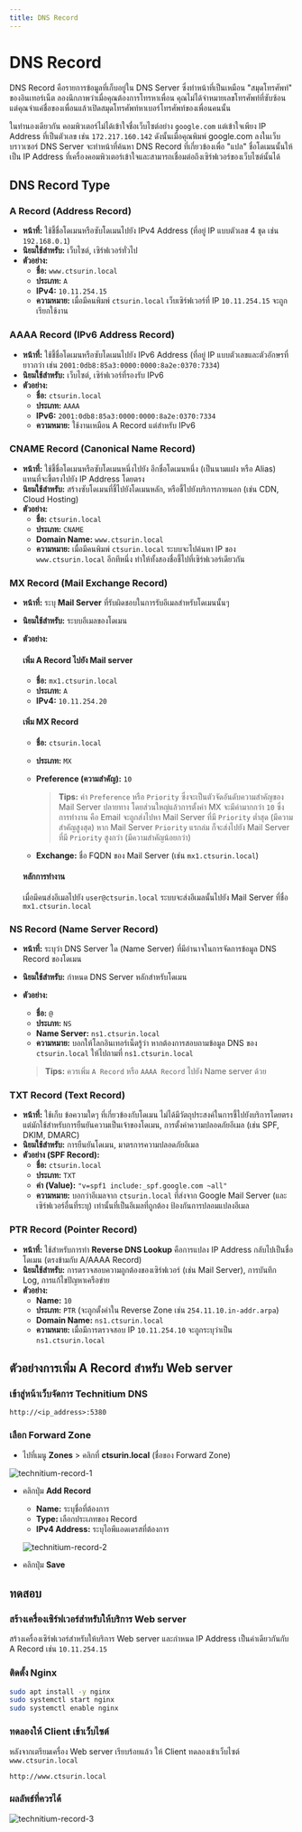 ```yaml
---
title: DNS Record
---
```



# DNS Record

DNS Record คือรายการข้อมูลที่เก็บอยู่ใน DNS Server ซึ่งทำหน้าที่เป็นเหมือน "สมุดโทรศัพท์" ของอินเทอร์เน็ต
ลองนึกภาพว่าเมื่อคุณต้องการโทรหาเพื่อน คุณไม่ได้จำหมายเลขโทรศัพท์ที่ซับซ้อน แต่คุณจำแค่ชื่อของเพื่อนแล้วเปิดสมุดโทรศัพท์หาเบอร์โทรศัพท์ของเพื่อนคนนั้น

ในทำนองเดียวกัน คอมพิวเตอร์ไม่ได้เข้าใจชื่อเว็บไซต์อย่าง `google.com` แต่เข้าใจเพียง IP Address ที่เป็นตัวเลข เช่น `172.217.160.142` ดังนั้นเมื่อคุณพิมพ์ google.com ลงในเว็บบราวเซอร์ DNS Server จะทำหน้าที่ค้นหา DNS Record ที่เกี่ยวข้องเพื่อ "แปล" ชื่อโดเมนนั้นให้เป็น IP Address ที่เครื่องคอมพิวเตอร์เข้าใจและสามารถเชื่อมต่อถึงเซิร์ฟเวอร์ของเว็บไซต์นั้นได้

## DNS Record Type

### A Record (Address Record)

- **หน้าที่:** ใช้ชี้ชื่อโดเมนหรือซับโดเมนไปยัง IPv4 Address (ที่อยู่ IP แบบตัวเลข 4 ชุด เช่น `192.168.0.1`)
- **นิยมใช้สำหรับ:** เว็บไซต์, เซิร์ฟเวอร์ทั่วไป
- **ตัวอย่าง:**
  - **ชื่อ:** `www.ctsurin.local`
  - **ประเภท:** `A`
  - **IPv4:** `10.11.254.15`
  - **ความหมาย:** เมื่อมีคนพิมพ์ `ctsurin.local` เว็บเซิร์ฟเวอร์ที่ IP `10.11.254.15` จะถูกเรียกใช้งาน

### AAAA Record (IPv6 Address Record)

- **หน้าที่:** ใช้ชี้ชื่อโดเมนหรือซับโดเมนไปยัง IPv6 Address (ที่อยู่ IP แบบตัวเลขและตัวอักษรที่ยาวกว่า เช่น `2001:0db8:85a3:0000:0000:8a2e:0370:7334`)
- **นิยมใช้สำหรับ:** เว็บไซต์, เซิร์ฟเวอร์ที่รองรับ IPv6
- **ตัวอย่าง:**
  - **ชื่อ:** `ctsurin.local`
  - **ประเภท:** `AAAA`
  - **IPv6:** `2001:0db8:85a3:0000:0000:8a2e:0370:7334`
  - **ความหมาย:** ใช้งานเหมือน A Record แต่สำหรับ IPv6

### CNAME Record (Canonical Name Record)

- **หน้าที่:** ใช้ชี้ชื่อโดเมนหรือซับโดเมนหนึ่งไปยัง อีกชื่อโดเมนหนึ่ง (เป็นนามแฝง หรือ Alias) แทนที่จะชี้ตรงไปยัง IP Address โดยตรง
- **นิยมใช้สำหรับ:** สร้างซับโดเมนที่ชี้ไปยังโดเมนหลัก, หรือชี้ไปยังบริการภายนอก (เช่น CDN, Cloud Hosting)
- **ตัวอย่าง:**
  - **ชื่อ:** `ctsurin.local`
  - **ประเภท:** `CNAME`
  - **Domain Name:** `www.ctsurin.local`
  - **ความหมาย:** เมื่อมีคนพิมพ์ `ctsurin.local` ระบบจะไปค้นหา IP ของ `www.ctsurin.local` อีกทีหนึ่ง ทำให้ทั้งสองชื่อชี้ไปที่เซิร์ฟเวอร์เดียวกัน

### MX Record (Mail Exchange Record)

- **หน้าที่:** ระบุ **Mail Server** ที่รับผิดชอบในการรับอีเมลสำหรับโดเมนนั้นๆ
- **นิยมใช้สำหรับ:** ระบบอีเมลของโดเมน
- **ตัวอย่าง:**

  <Steps>
  
  #### เพิ่ม A Record ไปยัง Mail server

    - **ชื่อ:** `mx1.ctsurin.local`
    - **ประเภท:** `A`
    - **IPv4:** `10.11.254.20`

  #### เพิ่ม MX Record

    - **ชื่อ:** `ctsurin.local`
    - **ประเภท:** `MX`
    - **Preference (ความสำคัญ):** `10`
    
      > **Tips:** ค่า `Preference` หรือ `Priority` ซึ่งจะเป็นตัวจัดอันดับความสำคัญของ Mail Server ปลายทาง โดยส่วนใหญ่แล้วการตั้งค่า MX จะมีค่ามากกว่า `10` ซึ่งการทำงาน คือ Email จะถูกส่งไปหา Mail Server ที่มี `Priority` ต่ำสุด (มีความสำคัญสูงสุด) หาก Mail Server `Priority` แรกล่ม ก็จะส่งไปยัง Mail Server ที่มี `Priority` สูงกว่า (มีความสำคัญน้อยกว่า)

    - **Exchange:** ชื่อ FQDN ของ Mail Server (เช่น `mx1.ctsurin.local`)

  #### หลักการทำงาน

  เมื่อมีคนส่งอีเมลไปยัง `user@ctsurin.local` ระบบจะส่งอีเมลนั้นไปยัง Mail Server ที่ชื่อ `mx1.ctsurin.local`

  </Steps>

### NS Record (Name Server Record)

- **หน้าที่:** ระบุว่า DNS Server ใด (Name Server) ที่มีอำนาจในการจัดการข้อมูล DNS Record ของโดเมน
- **นิยมใช้สำหรับ:** กำหนด DNS Server หลักสำหรับโดเมน
- **ตัวอย่าง:**
  - **ชื่อ:** `@`
  - **ประเภท:** `NS`
  - **Name Server:** `ns1.ctsurin.local`
  - **ความหมาย:** บอกให้โลกอินเทอร์เน็ตรู้ว่า หากต้องการสอบถามข้อมูล DNS ของ `ctsurin.local` ให้ไปถามที่ `ns1.ctsurin.local`

  > **Tips:** ควรเพิ่ม `A Record` หรือ `AAAA Record` ไปยัง Name server ด้วย

### TXT Record (Text Record)

- **หน้าที่:** ใช้เก็บ ข้อความใดๆ ที่เกี่ยวข้องกับโดเมน ไม่ได้มีวัตถุประสงค์ในการชี้ไปยังบริการโดยตรง แต่มักใช้สำหรับการยืนยันความเป็นเจ้าของโดเมน, การตั้งค่าความปลอดภัยอีเมล (เช่น SPF, DKIM, DMARC)
- **นิยมใช้สำหรับ:** การยืนยันโดเมน, มาตรการความปลอดภัยอีเมล
- **ตัวอย่าง (SPF Record):**
  - **ชื่อ:** `ctsurin.local`
  - **ประเภท:** `TXT`
  - **ค่า (Value):** `"v=spf1 include:_spf.google.com ~all"`
  - **ความหมาย:** บอกว่าอีเมลจาก `ctsurin.local` ที่ส่งจาก Google Mail Server (และเซิร์ฟเวอร์อื่นที่ระบุ) เท่านั้นที่เป็นอีเมลที่ถูกต้อง ป้องกันการปลอมแปลงอีเมล

### PTR Record (Pointer Record)

- **หน้าที่:** ใช้สำหรับการทำ **Reverse DNS Lookup** คือการแปลง IP Address กลับไปเป็นชื่อโดเมน (ตรงข้ามกับ A/AAAA Record)
- **นิยมใช้สำหรับ:** การตรวจสอบความถูกต้องของเซิร์ฟเวอร์ (เช่น Mail Server), การบันทึก Log, การแก้ไขปัญหาเครือข่าย
- **ตัวอย่าง:**
  - **Name:** `10`
  - **ประเภท:** `PTR` (จะถูกตั้งค่าใน Reverse Zone เช่น `254.11.10.in-addr.arpa`)
  - **Domain Name:** `ns1.ctsurin.local`
  - **ความหมาย:** เมื่อมีการตรวจสอบ IP `10.11.254.10` จะถูกระบุว่าเป็น `ns1.ctsurin.local`

## ตัวอย่างการเพิ่ม A Record สำหรับ Web server

<Steps>

### เข้าสู่หน้าเว็บจัดการ Technitium DNS

```url copy
http://<ip_address>:5380
```

### เลือก Forward Zone

- ไปที่เมนู **Zones** \> คลิกที่ **ctsurin.local** (ชื่อของ Forward Zone)

![technitium-record-1](/server/technitium/technitium-record-1.png)

- คลิกปุ่ม **Add Record**
  - **Name:** ระบุชื่อที่ต้องการ
  - **Type:** เลือกประเภทของ Record
  - **IPv4 Address:** ระบุไอพีแอดเดรสที่ต้องการ

  ![technitium-record-2](/server/technitium/technitium-record-2.png)

- คลิกปุ่ม **Save**

</Steps>

## ทดสอบ

<Steps>

### สร้างเครื่องเซิร์ฟเวอร์สำหรับให้บริการ Web server

สร้างเครื่องเซิร์ฟเวอร์สำหรับให้บริการ Web server และกำหนด IP Address เป็นค่าเดียวกันกับ A Record เช่น `10.11.254.15`

### ติดตั้ง Nginx

```bash
sudo apt install -y nginx
sudo systemctl start nginx
sudo systemctl enable nginx
```

### ทดลองให้ Client เข้าเว็บไซต์

หลังจากเตรียมเครื่อง Web server เรียบร้อยแล้ว ให้ Client ทดลองเข้าเว็บไซต์ `www.ctsurin.local`

```
http://www.ctsurin.local
```

### ผลลัพธ์ที่ควรได้

![technitium-record-3](/server/technitium/technitium-record-3.png)

</Steps>

